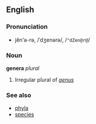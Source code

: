 ==English==
===Pronunciation===
*jĕn'ə-rə, /ˈdʒenərə/, /<tt>"dZen@r@</tt>/

===Noun===
'''genera''' ''plural''

# Irregular plural of ''[[genus]]''

===See also===
*[[phyla]]
*[[species]]